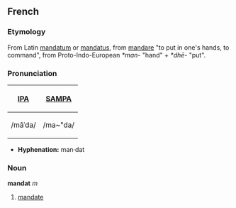 ==French==
===Etymology===
From Latin [[mandatum]] or [[mandatus]], from [[mandare]] "to put in one's hands, to command", from Proto-Indo-European ''*man-'' "hand" + ''*dhē-'' "put".

===Pronunciation===
{| border=1 cellpadding=5
! [[w:International Phonetic Alphabet|IPA]] !! [[w:SAMPA|SAMPA]]
|-
| /mãˈda/ || /ma~"da/
|}

*'''Hyphenation:''' man·dat

===Noun===
'''mandat''' ''m''
# [[mandate]]